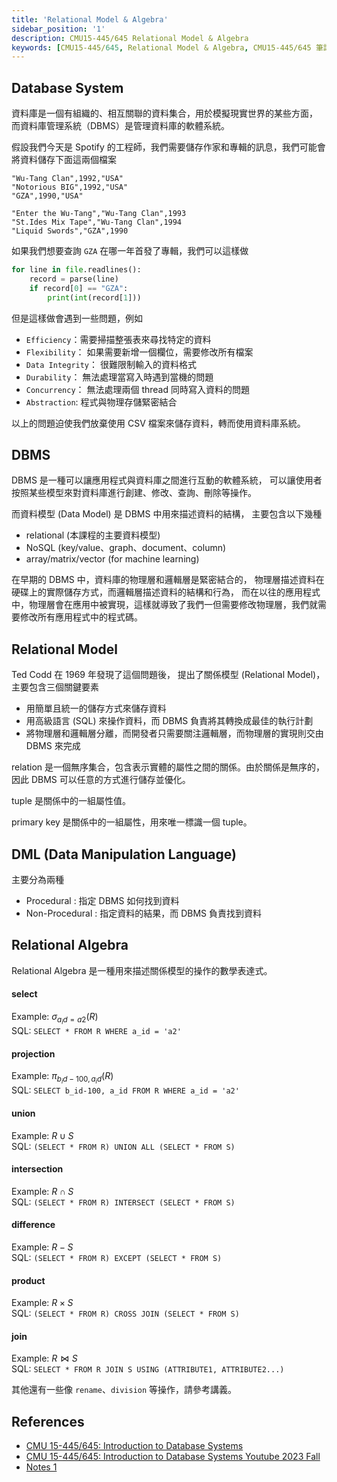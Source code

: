 ```yaml
---
title: 'Relational Model & Algebra'
sidebar_position: '1'
description: CMU15-445/645 Relational Model & Algebra
keywords: [CMU15-445/645, Relational Model & Algebra, CMU15-445/645 筆記]
---
```


## Database System

資料庫是一個有組織的、相互關聯的資料集合，用於模擬現實世界的某些方面，
而資料庫管理系統（DBMS）是管理資料庫的軟體系統。

假設我們今天是 Spotify 的工程師，我們需要儲存作家和專輯的訊息，我們可能會將資料儲存下面這兩個檔案

```csv title="artists.csv"
"Wu-Tang Clan",1992,"USA"
"Notorious BIG",1992,"USA"
"GZA",1990,"USA"
```

```csv title="albums.csv"
"Enter the Wu-Tang","Wu-Tang Clan",1993
"St.Ides Mix Tape","Wu-Tang Clan",1994
"Liquid Swords","GZA",1990
```

如果我們想要查詢 `GZA` 在哪一年首發了專輯，我們可以這樣做

```python
for line in file.readlines():
    record = parse(line)
    if record[0] == "GZA":
        print(int(record[1]))
```

但是這樣做會遇到一些問題，例如

- `Efficiency`：需要掃描整張表來尋找特定的資料
- `Flexibility`： 如果需要新增一個欄位，需要修改所有檔案
- `Data Integrity`： 很難限制輸入的資料格式
- `Durability`： 無法處理當寫入時遇到當機的問題
- `Concurrency`： 無法處理兩個 thread 同時寫入資料的問題
- `Abstraction`: 程式與物理存儲緊密結合

以上的問題迫使我們放棄使用 CSV 檔案來儲存資料，轉而使用資料庫系統。

## DBMS

DBMS 是一種可以讓應用程式與資料庫之間進行互動的軟體系統，
可以讓使用者按照某些模型來對資料庫進行創建、修改、查詢、刪除等操作。

而資料模型 (Data Model) 是 DBMS 中用來描述資料的結構，
主要包含以下幾種

- relational (本課程的主要資料模型)
- NoSQL (key/value、graph、document、column)
- array/matrix/vector (for machine learning)

在早期的 DBMS 中，資料庫的物理層和邏輯層是緊密結合的，
物理層描述資料在硬碟上的實際儲存方式，而邏輯層描述資料的結構和行為，
而在以往的應用程式中，物理層會在應用中被實現，這樣就導致了我們一但需要修改物理層，我們就需要修改所有應用程式中的程式碼。

## Relational Model

Ted Codd 在 1969 年發現了這個問題後，
提出了關係模型 (Relational Model)，
主要包含三個關鍵要素

- 用簡單且統一的儲存方式來儲存資料
- 用高級語言 (SQL) 來操作資料，而 DBMS 負責將其轉換成最佳的執行計劃
- 將物理層和邏輯層分離，而開發者只需要關注邏輯層，而物理層的實現則交由 DBMS 來完成

relation 是一個無序集合，包含表示實體的屬性之間的關係。由於關係是無序的，因此 DBMS 可以任意的方式進行儲存並優化。

tuple 是關係中的一組屬性值。

primary key 是關係中的一組屬性，用來唯一標識一個 tuple。

## DML (Data Manipulation Language)

主要分為兩種

- Procedural : 指定 DBMS 如何找到資料
- Non-Procedural : 指定資料的結果，而 DBMS 負責找到資料

## Relational Algebra

Relational Algebra 是一種用來描述關係模型的操作的數學表達式。

#### select

Example: $\sigma_{a_id=a2}(R)$  
SQL: `SELECT * FROM R WHERE a_id = 'a2'`

#### projection

Example: $\pi_{b_id-100, a_id}(R)$  
SQL: `SELECT b_id-100, a_id FROM R WHERE a_id = 'a2'`

#### union

Example: $R \cup S$  
SQL: `(SELECT * FROM R) UNION ALL (SELECT * FROM S)`

#### intersection

Example: $R \cap S$  
SQL: `(SELECT * FROM R) INTERSECT (SELECT * FROM S)`

#### difference

Example: $R - S$  
SQL: `(SELECT * FROM R) EXCEPT (SELECT * FROM S)`

#### product

Example: $R \times S$  
SQL: `(SELECT * FROM R) CROSS JOIN (SELECT * FROM S)`

#### join

Example: $R \bowtie S$  
SQL: `SELECT * FROM R JOIN S USING (ATTRIBUTE1, ATTRIBUTE2...)`

其他還有一些像 `rename`、`division` 等操作，請參考講義。

## References

- [CMU 15-445/645: Introduction to Database Systems](https://15445.courses.cs.cmu.edu/fall2023/)
- [CMU 15-445/645: Introduction to Database Systems Youtube 2023 Fall](https://www.youtube.com/watch?v=XGMoq-D_mao&list=PLSE8ODhjZXjbj8BMuIrRcacnQh20hmY9g&index=2)
- [Notes 1](https://zhenghe.gitbook.io/open-courses/cmu-15-445-645-database-systems/relational-data-model)

